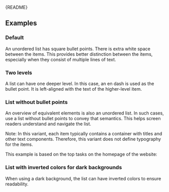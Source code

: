 
<Meta of={UnorderedListStories} />

<Markdown>{README}</Markdown>
## Examples

### Default

An unordered list has square bullet points.
There is extra white space between the items.
This provides better distinction between the items, especially when they consist of multiple lines of text.

<Canvas of={UnorderedListStories.Default} />

### Two levels

A list can have one deeper level.
In this case, an en dash is used as the bullet point.
It is left-aligned with the text of the higher-level item.

<Canvas of={UnorderedListStories.TwoLevels} />

### List without bullet points

An overview of equivalent elements is also an unordered list.
In such cases, use a list without bullet points to convey that semantics.
This helps screen readers understand and navigate the list.

Note: In this variant, each item typically contains a container with titles and other text components.
Therefore, this variant does not define typography for the items.

This example is based on the top tasks on the homepage of the website:

<Canvas of={UnorderedListStories.WithoutMarkers} />

### List with inverted colors for dark backgrounds

When using a dark background, the list can have inverted colors to ensure readability.

<Canvas of={UnorderedListStories.InvertedColors} />
